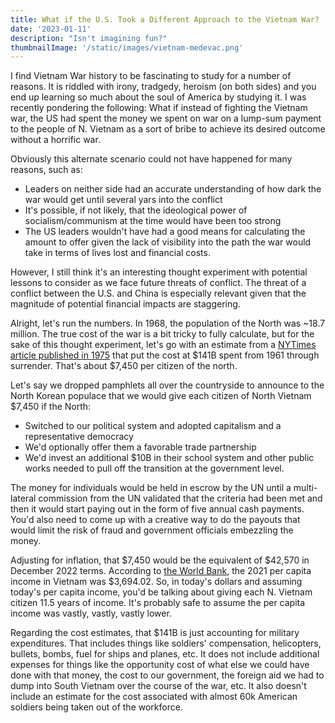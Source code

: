 ```yaml
---
title: What if the U.S. Took a Different Approach to the Vietnam War?
date: '2023-01-11'
description: "Isn't imagining fun?"
thumbnailImage: '/static/images/vietnam-medevac.png'
---
```


I find Vietnam War history to be fascinating to study for a number of reasons. It is riddled with irony, tradgedy, heroism (on both sides) and you end up learning so much about the soul of America by studying it. I was recently pondering the following: What if instead of fighting the Vietnam war, the US had spent the money we spent on war on a lump-sum payment to the people of N. Vietnam as a sort of bribe to achieve its desired outcome without a horrific war.

Obviously this alternate scenario could not have happened for many reasons, such as:

- Leaders on neither side had an accurate understanding of how dark the war would get until several yars into the conflict
- It's possible, if not likely, that the ideological power of socialism/communism at the time would have been too strong
- The US leaders wouldn't have had a good means for calculating the amount to offer given the lack of visibility into the path the war would take in terms of lives lost and financial costs.

However, I still think it's an interesting thought experiment with potential lessons to consider as we face future threats of conflict. The threat of a conflict between the U.S. and China is especially relevant given that the magnitude of potential financial impacts are staggering.

Alright, let's run the numbers. In 1968, the population of the North was ~18.7 million. The true cost of the war is a bit tricky to fully calculate, but for the sake of this thought experiment, let's go with an estimate from a [NYTimes article published in 1975](https://www.nytimes.com/1975/05/01/archives/us-spent-141billion-in-vietnam-in-14-years.html) that put the cost at $141B spent from 1961 through surrender. That's about $7,450 per citizen of the north.

Let's say we dropped pamphlets all over the countryside to announce to the North Korean populace that we would give each citizen of North Vietnam $7,450 if the North:

- Switched to our political system and adopted capitalism and a representative democracy
- We'd optionally offer them a favorable trade partnership
- We'd invest an additional $10B in their school system and other public works needed to pull off the transition at the government level.

The money for individuals would be held in escrow by the UN until a multi-lateral commission from the UN validated that the criteria had been met and then it would start paying out in the form of five annual cash payments. You'd also need to come up with a creative way to do the payouts that would limit the risk of fraud and government officials embezzling the money.

Adjusting for inflation, that $7,450 would be the equivalent of $42,570 in December 2022 terms. According to [the World Bank](https://www.forbes.com/sites/andrewdepietro/2022/11/23/vietnam-gdp-per-capita-a-full-breakdown/?sh=2bcff5df111b), the 2021 per capita income in Vietnam was $3,694.02. So, in today's dollars and assuming today's per capita income, you'd be talking about giving each N. Vietnam citizen 11.5 years of income. It's probably safe to assume the per capita income was vastly, vastly, vastly lower.

Regarding the cost estimates, that $141B is just accounting for military expenditures. That includes things like soldiers' compensation, helicopters, bullets, bombs, fuel for ships and planes, etc. It does not include additional expenses for things like the opportunity cost of what else we could have done with that money, the cost to our government, the foreign aid we had to dump into South Vietnam over the course of the war, etc. It also doesn't include an estimate for the cost associated with almost 60k American soldiers being taken out of the workforce.

<MdxImage
  src="/static/images/hamburger_hill.png"
  alt="'Reaching Out' by Larry Burrows"
  figcaption="'Reaching Out' by Larry Burrows"
/>
